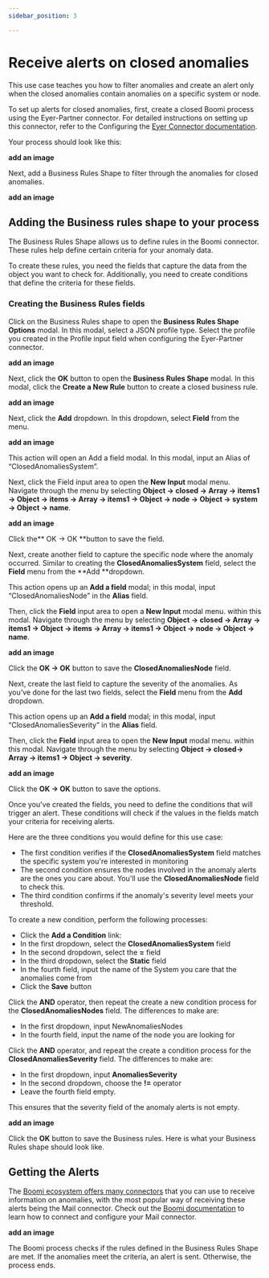 ```yaml
---
sidebar_position: 3

---
```


# Receive alerts on closed anomalies
This use case teaches you how to filter  anomalies and create an alert only when the closed anomalies contain anomalies on a specific system or node.

To set up alerts for closed anomalies, first, create a closed Boomi process using the Eyer-Partner connector.  For detailed instructions on setting up this connector, refer to the Configuring the [Eyer Connector documentation](https://eyer-docs.netlify.app/docs/getting-started-with-eyer/configuring-the-eyer-connector).

Your process should look like this:

**add an image**

Next, add a Business Rules Shape to filter through the anomalies for closed anomalies.

**add an image**

## Adding the Business rules shape to your process

The Business Rules Shape allows us to define rules in the Boomi connector. These rules help define certain criteria for your anomaly data.

To create these rules, you need the fields that capture the data from the object you want to check for. Additionally, you need to create conditions that define the criteria for these fields.

### Creating the Business Rules fields
Click on the Business Rules shape to open the **Business Rules Shape Options** modal. In this modal, select a JSON profile type. Select the profile you created in the Profile input field when configuring the Eyer-Partner connector.

**add an image**

Next, click the **OK** button to open the **Business Rules Shape** modal. In this modal, click the **Create a New Rule** button to create a closed business rule.

**add an image**

Next, click the **Add** dropdown. In this dropdown, select **Field** from the menu. 


**add an image**


This action will open an Add a field modal. In this modal, input an Alias of “ClosedAnomaliesSystem”.

Next, click the Field input area to open the **New Input** modal menu. Navigate through the menu by selecting **Object -> closed -> Array -> items1 -> Object -> items ->  Array ->  items1 -> Object -> node -> Object -> system -> Object -> name**.



**add an image**


Click the** OK -> OK **button to save the field.

Next, create another field to capture the specific node where the anomaly occurred. Similar to creating the **ClosedAnomaliesSystem** field, select the **Field** menu from the **Add **dropdown. 

This action opens up an **Add a field** modal; in this modal, input “ClosedAnomaliesNode” in the **Alias** field.

Then, click the **Field** input area to open a **New Input** modal menu. within this modal. Navigate through the menu by selecting **Object -> closed -> Array -> items1 -> Object -> items ->  Array ->  items1 -> Object -> node -> Object -> name**.



**add an image**


Click the **OK -> OK** button to save the **ClosedAnomaliesNode** field.

Next, create the last field to capture the severity of the anomalies. As you’ve done for the last two fields, select the **Field** menu from the **Add** dropdown. 

This action opens up an **Add a field** modal; in this modal, input “ClosedAnomaliesSeverity” in the **Alias** field.

Then, click the **Field** input area to open the **New Input** modal menu. within this modal. Navigate through the menu by selecting **Object -> closed-> Array -> items1 -> Object -> severity**.



**add an image**


Click the **OK -> OK** button to save the options.

Once you've created the fields, you need to define the conditions that will trigger an alert. These conditions will check if the values in the fields match your criteria for receiving alerts.

Here are the three conditions you would define for this use case:



* The first condition verifies if the **ClosedAnomaliesSystem** field matches the specific system you're interested in monitoring
* The second condition ensures the nodes involved in the anomaly alerts are the ones you care about. You'll use the **ClosedAnomaliesNode** field to check this.
* The third condition confirms if the anomaly's severity level meets your threshold.

To create a new condition, perform the following processes:



* Click the **Add a Condition** link:
* In the first dropdown, select the **ClosedAnomaliesSystem** field
* In the second dropdown, select the **=** field
* In the third dropdown, select the **Static** field
* In the fourth field, input the name of the System you care that the anomalies come from
* Click the **Save** button

Click the **AND** operator, then repeat the create a new condition process for the **ClosedAnomaliesNodes** field. The differences to make are:



* In the first dropdown, input  NewAnomaliesNodes
* In the fourth field, input the name of the node you are looking for

Click the **AND** operator, and repeat the create a condition process for the **ClosedAnomaliesSeverity** field. The differences to make are: 



* In the first dropdown, input  **AnomaliesSeverity**
* In the second dropdown, choose the **!=** operator
* Leave the fourth field empty.

This ensures that the severity field of the anomaly alerts is not empty.

**add an image**


Click the **OK** button to save the Business rules. Here is what your Business Rules shape should look like.


## Getting the Alerts

The [Boomi ecosystem offers many connectors](https://help.boomi.com/docs/atomsphere/integration/connectors/c-atm-connectors_bb305b35-0f13-4937-a918-f85dbbe1b27b/) that you can use to receive information on anomalies, with the most popular way of receiving these alerts being the Mail connector.  Check out the [Boomi documentation](https://help.boomi.com/docs/atomsphere/integration/connectors/r-atm-mail_connector_4e32e771-5351-4e2c-b1fd-d7bd1bd82f1a/#:~:text=Use%20the%20Mail%20connector%20to,exchanging%20data%20between%20trading%20partners.) to learn how to connect and configure your Mail connector.



**add an image**


The Boomi process checks if the rules defined in the Business Rules Shape are met. If the anomalies meet the criteria, an alert is sent. Otherwise, the process ends.
